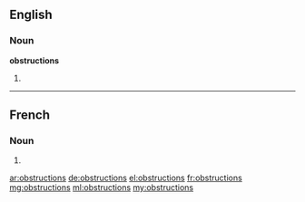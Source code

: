 ==English==

===Noun===
'''obstructions'''

# {{plural of|obstruction}}

----

==French==

===Noun===
{{head|fr|g=f-p}}

# {{plural of|obstruction|lang=fr}}

[[ar:obstructions]]
[[de:obstructions]]
[[el:obstructions]]
[[fr:obstructions]]
[[mg:obstructions]]
[[ml:obstructions]]
[[my:obstructions]]
